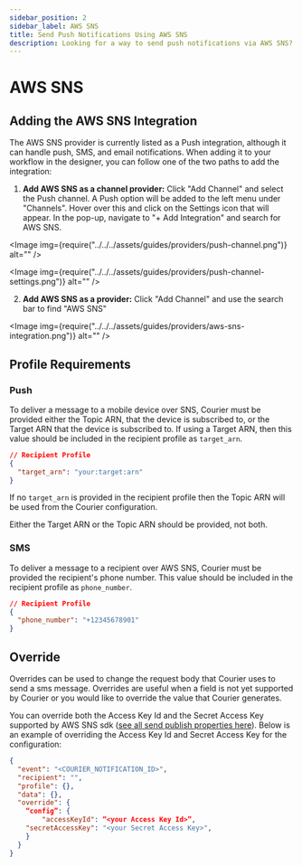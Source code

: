 ```yaml
---
sidebar_position: 2
sidebar_label: AWS SNS 
title: Send Push Notifications Using AWS SNS
description: Looking for a way to send push notifications via AWS SNS? This step-by-step tutorial will show you how to integrate AWS SNS's API the easy way.
---
```



# AWS SNS

## Adding the AWS SNS Integration

The AWS SNS provider is currently listed as a Push integration, although it can handle push, SMS, and email notifications. When adding it to your workflow in the designer, you can follow one of the two paths to add the integration:

1. **Add AWS SNS as a channel provider:** Click "Add Channel" and select the Push channel. A Push option will be added to the left menu under "Channels". Hover over this and click on the Settings icon that will appear. In the pop-up, navigate to "+ Add Integration" and search for AWS SNS.

<Image img={require("../../../assets/guides/providers/push-channel.png")} alt="" />

<Image img={require("../../../assets/guides/providers/push-channel-settings.png")} alt="" />

2. **Add AWS SNS as a provider:** Click "Add Channel" and use the search bar to find "AWS SNS"

<Image img={require("../../../assets/guides/providers/aws-sns-integration.png")} alt="" />

## Profile Requirements

### Push

To deliver a message to a mobile device over SNS, Courier must be provided either the Topic ARN, that the device is subscribed to, or the Target ARN that the device is subscribed to. If using a Target ARN, then this value should be included in the recipient profile as `target_arn`.

```json title=JSON
// Recipient Profile
{
  "target_arn": "your:target:arn"
}
```

If no `target_arn` is provided in the recipient profile then the Topic ARN will be used from the Courier configuration.

Either the Target ARN or the Topic ARN should be provided, not both.

### SMS

To deliver a message to a recipient over AWS SNS, Courier must be provided the recipient's phone number. This value should be included in the recipient profile as `phone_number`.

```json title=JSON
// Recipient Profile
{
  "phone_number": "+12345678901"
}
```

## Override

Overrides can be used to change the request body that Courier uses to send a sms message. Overrides are useful when a field is not yet supported by Courier or you would like to override the value that Courier generates.

You can override both the Access Key Id and the Secret Access Key supported by AWS SNS sdk ([see all send publish properties here](https://docs.aws.amazon.com/AWSJavaScriptSDK/latest/AWS/SNS.html#publish-property)). Below is an example of overriding the Access Key Id and Secret Access Key for the configuration:

```json title=JSON
{
  "event": "<COURIER_NOTIFICATION_ID>",
  "recipient": "",
  "profile": {},
  "data": {},
  "override": {
    “config”: {
     	"accessKeyId": “<your Access Key Id>”,
	"secretAccessKey": "<your Secret Access Key>",
    }
  }
}
```
